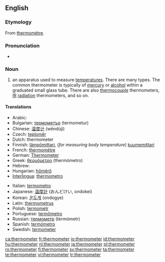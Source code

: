 ==English==
{{wikipedia}}

===Etymology===
From {{F.}} [[thermomètre]].

===Pronunciation===
* {{audio|en-us-thermometer.ogg|Audio (US)}}

===Noun===
{{en-noun}}

# an apparatus used to measure [[temperature]]s. There are many types. The common thermometer is typically of [[mercury]] or [[alcohol]] within a graduated small glass tube. There are also [[thermocouple]] thermometers, [[IR]] [[radiation]] thermometers, and so on.

====Translations====
{{top}}
* Arabic: {{Arab|[[تيرمومتر]]}} {{unicode|(termumítr)}} {{m}}
* Bulgarian: [[термометър]] (termometur) {{m}}
* Chinese: [[温度计]] (wēndùjì)
* Czech: [[teploměr]] {{m}}
* Dutch: thermometer {{m}}
* Finnish: [[lämpömittari]], (''for measuring body temperature'') [[kuumemittari]]
* French: [[thermomètre]] {{m}}
* German: [[Thermometer]]
* Greek: [[θερμόμετρο]] (thermómetro) {{m}}
* Hebrew: {{he-translation|מדחם|mad'chom}}
* Hungarian: [[hőmérő]]
* [[Interlingua]]: [[thermometro]]
{{mid}}
* Italian: [[termometro]] {{m}}
* Japanese: [[温度計]] (おんどけい, ondokei)
* Korean: [[온도계]] (ondogye)
* Latin: [[thermometrus]] {{m}}
* Polish: [[termometr]] {{m}}
* Portuguese: [[termômetro]] {{m}}
* Russian: [[термометр]] (termómetr) {{m}}
* Spanish: [[termómetro]] {{m}}
* Swedish: [[termometer]]
{{bottom}}

[[ca:thermometer]]
[[fr:thermometer]]
[[io:thermometer]]
[[id:thermometer]]
[[hu:thermometer]]
[[nl:thermometer]]
[[ja:thermometer]]
[[pl:thermometer]]
[[ro:thermometer]]
[[fi:thermometer]]
[[sv:thermometer]]
[[ta:thermometer]]
[[te:thermometer]]
[[vi:thermometer]]
[[tr:thermometer]]